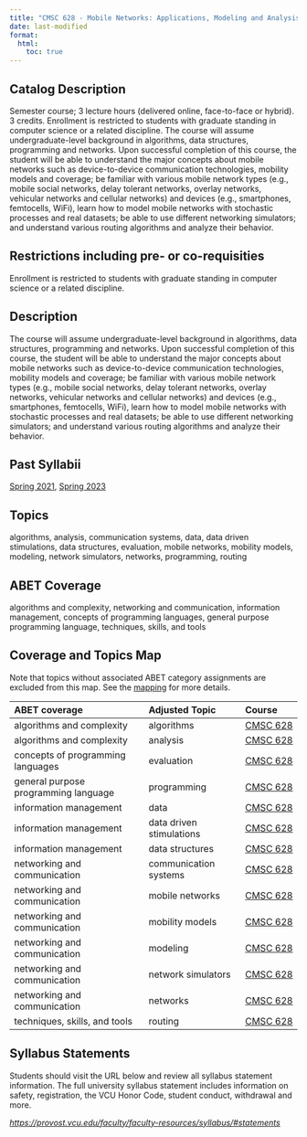 ```yaml
---
title: "CMSC 628 - Mobile Networks: Applications, Modeling and Analysis"
date: last-modified
format:
  html:
    toc: true
---
```


## Catalog Description

Semester course; 3 lecture hours (delivered online, face-to-face or hybrid). 3 credits. Enrollment is restricted to students with graduate standing in computer science or a related discipline. The course will assume undergraduate-level background in algorithms, data structures, programming and networks. Upon successful completion of this course, the student will be able to understand the major concepts about mobile networks such as device-to-device communication technologies, mobility models and coverage; be familiar with various mobile network types (e.g., mobile social networks, delay tolerant networks, overlay networks, vehicular networks and cellular networks) and devices (e.g., smartphones, femtocells, WiFi), learn how to model mobile networks with stochastic processes and real datasets; be able to use different networking simulators; and understand various routing algorithms and analyze their behavior.


## Restrictions including pre- or co-requisities
 
Enrollment is restricted to students with graduate standing in computer science or a related discipline.

## Description

The course will assume undergraduate-level background in algorithms, data structures, programming and networks. Upon successful completion of this course, the student will be able to understand the major concepts about mobile networks such as device-to-device communication technologies, mobility models and coverage; be familiar with various mobile network types (e.g., mobile social networks, delay tolerant networks, overlay networks, vehicular networks and cellular networks) and devices (e.g., smartphones, femtocells, WiFi), learn how to model mobile networks with stochastic processes and real datasets; be able to use different networking simulators; and understand various routing algorithms and analyze their behavior.

## Past Syllabii

<a href='./202120/CMSC_628_Syllabus_Spring_2021.pdf'>Spring 2021</a>, <a href='./202320/CMSC_628_Syllabus_Spring_2023.pdf'>Spring 2023</a>

## Topics

algorithms, analysis, communication systems, data, data driven stimulations, data structures, evaluation, mobile networks, mobility models, modeling, network simulators, networks, programming, routing

## ABET Coverage

algorithms and complexity, networking and communication, information management, concepts of programming languages, general purpose programming language, techniques, skills, and tools

## Coverage and Topics Map

Note that topics without associated ABET category assignments are excluded from this map.  See the [mapping](https://docs.google.com/spreadsheets/d/1qrN3L7eRLsM-aVMHYaLQN-FMYtrTJf0_h6dLKlUdPkk/edit#gid=338318647) for more details.

ABET coverage                         Adjusted Topic            Course
------------------------------------  ------------------------  ----------------------------------
algorithms and complexity             algorithms                <a href='CMSC628.qmd'>CMSC 628</a>
algorithms and complexity             analysis                  <a href='CMSC628.qmd'>CMSC 628</a>
concepts of programming languages     evaluation                <a href='CMSC628.qmd'>CMSC 628</a>
general purpose programming language  programming               <a href='CMSC628.qmd'>CMSC 628</a>
information management                data                      <a href='CMSC628.qmd'>CMSC 628</a>
information management                data driven stimulations  <a href='CMSC628.qmd'>CMSC 628</a>
information management                data structures           <a href='CMSC628.qmd'>CMSC 628</a>
networking and communication          communication systems     <a href='CMSC628.qmd'>CMSC 628</a>
networking and communication          mobile networks           <a href='CMSC628.qmd'>CMSC 628</a>
networking and communication          mobility models           <a href='CMSC628.qmd'>CMSC 628</a>
networking and communication          modeling                  <a href='CMSC628.qmd'>CMSC 628</a>
networking and communication          network simulators        <a href='CMSC628.qmd'>CMSC 628</a>
networking and communication          networks                  <a href='CMSC628.qmd'>CMSC 628</a>
techniques, skills, and tools         routing                   <a href='CMSC628.qmd'>CMSC 628</a>


## Syllabus Statements

Students should visit the URL below and review all syllabus statement information. The full university syllabus statement includes information on safety, registration, the VCU Honor Code, student conduct, withdrawal and more.

*<https://provost.vcu.edu/faculty/faculty-resources/syllabus/#statements>*


